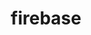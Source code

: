 ---
title: "firebase"
description: "Firebase is Google's mobile platform that helps you quickly develop high-quality apps and grow your business."
---